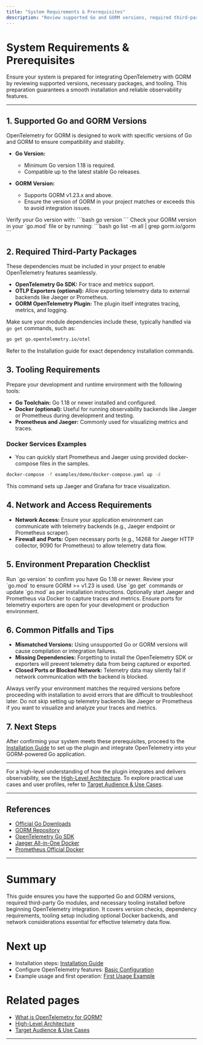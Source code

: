 ```yaml
---
title: "System Requirements & Prerequisites"
description: "Review supported Go and GORM versions, required third-party packages, and tooling. Ensure your system is ready for OpenTelemetry integration before proceeding."
---
```


# System Requirements & Prerequisites

Ensure your system is prepared for integrating OpenTelemetry with GORM by reviewing supported versions, necessary packages, and tooling. This preparation guarantees a smooth installation and reliable observability features.

---

## 1. Supported Go and GORM Versions

OpenTelemetry for GORM is designed to work with specific versions of Go and GORM to ensure compatibility and stability.

- **Go Version:**
  - Minimum Go version 1.18 is required.
  - Compatible up to the latest stable Go releases.

- **GORM Version:**
  - Supports GORM v1.23.x and above.
  - Ensure the version of GORM in your project matches or exceeds this to avoid integration issues.

<Check>
Verify your Go version with:
```bash
go version
```
Check your GORM version in your `go.mod` file or by running:
```bash
go list -m all | grep gorm.io/gorm
```
</Check>

## 2. Required Third-Party Packages

These dependencies must be included in your project to enable OpenTelemetry features seamlessly.

- **OpenTelemetry Go SDK:** For trace and metrics support.
- **OTLP Exporters (optional):** Allow exporting telemetry data to external backends like Jaeger or Prometheus.
- **GORM OpenTelemetry Plugin:** The plugin itself integrates tracing, metrics, and logging.

Make sure your module dependencies include these, typically handled via `go get` commands, such as:

```bash
go get go.opentelemetry.io/otel
```

Refer to the Installation guide for exact dependency installation commands.

## 3. Tooling Requirements

Prepare your development and runtime environment with the following tools:

- **Go Toolchain:** Go 1.18 or newer installed and configured.
- **Docker (optional):** Useful for running observability backends like Jaeger or Prometheus during development and testing.
- **Prometheus and Jaeger:** Commonly used for visualizing metrics and traces.

### Docker Services Examples

- You can quickly start Prometheus and Jaeger using provided docker-compose files in the samples.

```bash
docker-compose -f examples/demo/docker-compose.yaml up -d
```

This command sets up Jaeger and Grafana for trace visualization.

## 4. Network and Access Requirements

- **Network Access:** Ensure your application environment can communicate with telemetry backends (e.g., Jaeger endpoint or Prometheus scraper).
- **Firewall and Ports:** Open necessary ports (e.g., 14268 for Jaeger HTTP collector, 9090 for Prometheus) to allow telemetry data flow.

## 5. Environment Preparation Checklist

<Steps>
<Step title="Verify Go version">
Run `go version` to confirm you have Go 1.18 or newer.
</Step>
<Step title="Check GORM version">
Review your `go.mod` to ensure GORM >= v1.23 is used.
</Step>
<Step title="Install required dependencies">
Use `go get` commands or update `go.mod` as per installation instructions.
</Step>
<Step title="Set up telemetry backends">
Optionally start Jaeger and Prometheus via Docker to capture traces and metrics.
</Step>
<Step title="Open network ports">
Ensure ports for telemetry exporters are open for your development or production environment.
</Step>
</Steps>

## 6. Common Pitfalls and Tips

- **Mismatched Versions:** Using unsupported Go or GORM versions will cause compilation or integration failures.
- **Missing Dependencies:** Forgetting to install the OpenTelemetry SDK or exporters will prevent telemetry data from being captured or exported.
- **Closed Ports or Blocked Network:** Telemetry data may silently fail if network communication with the backend is blocked.

<Tip>
Always verify your environment matches the required versions before proceeding with installation to avoid errors that are difficult to troubleshoot later.
</Tip>

<Warning>
Do not skip setting up telemetry backends like Jaeger or Prometheus if you want to visualize and analyze your traces and metrics.
</Warning>

## 7. Next Steps

After confirming your system meets these prerequisites, proceed to the [Installation Guide](/getting-started/installation-and-configuration/installation) to set up the plugin and integrate OpenTelemetry into your GORM-powered Go application.

---

For a high-level understanding of how the plugin integrates and delivers observability, see the [High-Level Architecture](/overview/architecture-and-concepts/high-level-architecture). To explore practical use cases and user profiles, refer to [Target Audience & Use Cases](/overview/product-intro/target-audience-use-cases).

---

## References

- [Official Go Downloads](https://golang.org/dl/)
- [GORM Repository](https://github.com/go-gorm/gorm)
- [OpenTelemetry Go SDK](https://opentelemetry.io/docs/go/)
- [Jaeger All-in-One Docker](https://www.jaegertracing.io/docs/1.29/getting-started/#all-in-one)
- [Prometheus Official Docker](https://prometheus.io/docs/prometheus/latest/installation/)

---

# Summary

This guide ensures you have the supported Go and GORM versions, required third-party Go modules, and necessary tooling installed before beginning OpenTelemetry integration. It covers version checks, dependency requirements, tooling setup including optional Docker backends, and network considerations essential for effective telemetry data flow.

# Next up

- Installation steps: [Installation Guide](/getting-started/installation-and-configuration/installation)
- Configure OpenTelemetry features: [Basic Configuration](/getting-started/installation-and-configuration/basic-configuration)
- Example usage and first operation: [First Usage Example](/getting-started/installation-and-configuration/example-usage)

# Related pages

- [What is OpenTelemetry for GORM?](/getting-started/introduction-and-prerequisites/product-overview)
- [High-Level Architecture](/overview/architecture-and-concepts/high-level-architecture)
- [Target Audience & Use Cases](/overview/product-intro/target-audience-use-cases)

---